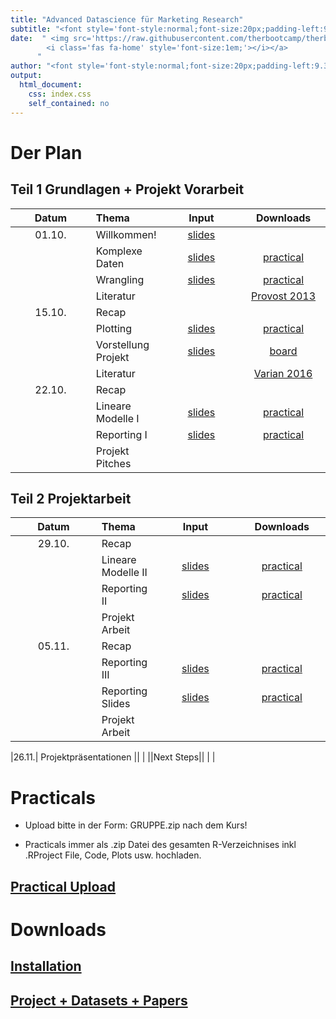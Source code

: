 ```yaml
---
title: "Advanced Datascience für Marketing Research"
subtitle: "<font style='font-style:normal;font-size:20px;padding-left:9.3px'>471802, Stand: `r paste(Sys.Date())`</font>"
date:  " <img src='https://raw.githubusercontent.com/therbootcamp/therbootcamp.github.io/master/_sessions/_image/by-sa.png' style= 'height:14.7px;vertical-align:baseline'/><a href='https://therbootcamp.github.io'>
        <i class='fas fa-home' style='font-size:1em;'></i></a>
      "
author: "<font style='font-style:normal;font-size:20px;padding-left:9.3px'>HS 2021</font>"
output:
  html_document:
    css: index.css
    self_contained: no
---
```

 
# Der Plan

## Teil 1 Grundlagen + Projekt Vorarbeit
|Datum <br><img width=10/>|Thema <br><img width=50/>|Input <br><img width=50/>|Downloads <br><img width=20/>|
|:--:|:-|:--:|:--:|
|01.10.| Willkommen! | [slides](_sessions/Welcome/Welcome.html) | | 
|| Komplexe Daten | [slides](_sessions/Data/Data.html)|[practical](_sessions/Data/Data_practical.html)|  
|| Wrangling | [slides](_sessions/Wrangling/Wrangling.html) | [practical](_sessions/Wrangling/Wrangling_practical.html)|
|| Literatur || [Provost 2013](_sessions/_materials/papers/Provost2013.pdf)|
|15.10.| Recap | | | 
|      | Plotting | [slides](_sessions/Plotting/Plotting.html) | [practical](_sessions/Plotting/Plotting_practical.html)|
||Vorstellung Projekt |[slides](_sessions/Project/Project.html)|[board](https://miro.com/app/board/o9J_lqOInsg=/?invite_link_id=920976306802)||
|| Literatur || [Varian 2016](_sessions/_materials/papers/Varian2016.pdf)|
|22.10.| Recap | | | 
|| Lineare Modelle I            | [slides](_sessions/LinearModelsI/LinearModelsI.html)|[practical](_sessions/LinearModelsI/LinearModelsI_practical.html)| [solutions](_sessions/StatistikI/StatistikI_practical_solutions.html)|
|| Reporting I | [slides](_sessions/ReportingI/ReportingI.html)| [practical](_sessions/ReportingI/ReportingI_practical.html)||
||Projekt Pitches||||

## Teil 2 Projektarbeit

|Datum <br><img width=10/>|Thema <br><img width=50/>|Input <br><img width=50/>|Downloads <br><img width=20/>|
|:--:|:-|:--:|:--:|
|29.10.| Recap | | | 
|| Lineare Modelle II |[slides](_sessions/LinearModelsII/LinearModelsII.html)|[practical](_sessions/LinearModelsII/LinearModelsII_practical.html)| [solutions](_sessions/StatistikII/StatistikII_practical_solutions.html)|
|| Reporting II | [slides](_sessions/ReportingII/ReportingII.html)| [practical](_sessions/ReportingII/ReportingII_practical.html)||
||Projekt Arbeit||||
|05.11.| Recap |||
|| Reporting III | [slides](_sessions/ReportingIII/ReportingIII.html)| [practical](_sessions/ReportingIII/ReportingIII_practical.html)||
|| Reporting Slides | [slides](_sessions/Reporting_Slides/Reporting_Slides.html)| [practical](_sessions/Reporting_Slides/Reporting_Slides_practical.html)||
||Projekt Arbeit||||
<!--||[LV Evaluation](https://scanserveruls.unibe.ch/evasys/online.php?pswd=Y81PX)||||-->
|26.11.| Projektpräsentationen || <!--[feedback](https://forms.gle/38LagXxyH2cMHynt8)-->| 
||Next Steps|<!--[Next steps](_sessions/NextSteps/NextSteps.html) -->|  | | 


# Practicals

- Upload bitte in der Form: GRUPPE.zip nach dem Kurs!

- Practicals immer als .zip Datei des gesamten R-Verzeichnises inkl .RProject File, Code, Plots usw. hochladen.

<h2>[Practical Upload](https://www.dropbox.com/request/Xy2d1iene4LATNdSmVzJ)</h2>

# Downloads

<h2>[Installation](installation.html)</h2>

<h2>[Project + Datasets + Papers](https://ads-hs2021.netlify.app/ADS_HS2021.zip)</h2>
